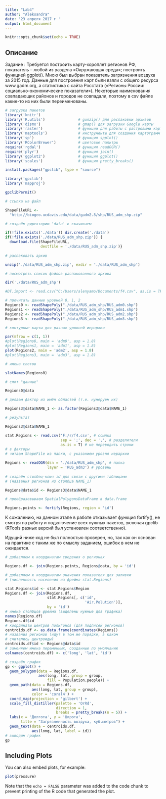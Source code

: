 ---
title: "Lab4"
author: "Aleksandra"
date: '23 апреля 2017 г '
output: html_document
---

```{r setup, include=FALSE}
knitr::opts_chunk$set(echo = TRUE)
```

## Описание

Задание : Требуется построить карту-хороплет регионов РФ, показатель – любой из раздела «Окружающая среда»; построить функцией ggplot(). Мною был выбран показатель загрязнения воздуха за 2015 год. Данные для построения карт были взяли с общего ресурса www.gadm.org, а статистика с сайта Росстата («Регионы России: социально-экономические показатели»). Некоторые наименования совпадающих районов и городов не совпадали, поэтому в csv файле какие-то из них были переименованы.

```{r}
# загрузка пакетов
library('knitr')
library('R.utils')               # gunzip() для распаковки архивов 
library('dismo')                 # gmap() для загрузки Google карты
library('raster')                # функции для работы с растровыми картами в R
library('maptools')              # инструменты для создания картограмм
library('sp')                    # функция spplot()
library('RColorBrewer')          # цветовые палитры
require('rgdal')                 # функция readOGR()
require('plyr')                  # функция join()
library('ggplot2')               # функция ggplot()
library('scales')                # функция pretty_breaks()

install.packages("gpclib", type = "source")

library('gpclib')
library('mapproj')

gpclibPermit()

# ссылка на файл

ShapeFileURL <-
  "http://biogeo.ucdavis.edu/data/gadm2.8/shp/RUS_adm_shp.zip"

# создаём директорию 'data' и скачиваем

if(!file.exists('./data')) dir.create('./data')
if(!file.exists('./data/RUS_adm_shp.zip')) {
  download.file(ShapeFileURL,
                destfile = './data/RUS_adm_shp.zip')}
                
# распаковать архив

unzip('./data/RUS_adm_shp.zip', exdir = './data/RUS_adm_shp')

# посмотреть список файлов распакованного архива

dir('./data/RUS_adm_shp')

#DT.import <- read.csv("C:/Users/alenyamo/Documents/f4.csv", as.is = TRUE)

# прочитать данные уровней 0, 1, 2
Regions0 <- readShapePoly("./data/RUS_adm_shp/RUS_adm0.shp")
Regions1 <- readShapePoly("./data/RUS_adm_shp/RUS_adm1.shp")
Regions2 <- readShapePoly("./data/RUS_adm_shp/RUS_adm2.shp")
Regions3 <- readShapePoly("./data/RUS_adm_shp/RUS_adm3.shp")

# контурные карты для разных уровней иерархии

par(mfrow = c(1, 1))
#plot(Regions0, main = 'adm0', asp = 1.8)
#plot(Regions1, main = 'adm1', asp = 1.8)
plot(Regions2, main = 'adm2', asp = 1.8)
#plot(Regions3, main = 'adm3', asp = 1.8)

# имена слотов

slotNames(Regions0)

# слот "данные"

Regions0@data

# делаем фактор из имён областей (т.е. нумеруем их)

Regions3@data$NAME_1 <- as.factor(Regions3@data$NAME_1)

# результат

Regions3@data$NAME_1

stat.Regions <- read.csv('F:/r/f4.csv', # ссылка
                         sep = ';', dec = ',', # разделители
                         as.is = T) # не переводить строки
# в факторы
# читаем ShapeFile из папки, с указанием уровня иерархии

Regions <- readOGR(dsn = './data/RUS_adm_shp', # папка
                   layer = 'RUS_adm3') # уровень
                   
# создаём столбец-ключ id для связи с другими таблицами
# (названия регионов из столбца NAME_1)

Regions@data$id <- Regions3@data$NAME_1

# преобразовываем SpatialPolygonsDataFrame в data.frame

Regions.points <- fortify(Regions, region = 'id')

```
К сожалению, на данном этапе в работе отказывает функция fortify(), не смотря на работу и подключение всех нужных пакетов, включая gpclib (RTools разных версий был установлен соответственно). 

Идущий ниже код не был полностью проверен, но, так как он основан на практике с таким же по смыслу заданием, ошибок в нем не ожидается.

```{r}

# добавляем к координатам сведения о регионах

Regions.df <- join(Regions.points, Regions@data, by = 'id')

# добавляем к координатам значения показателя для заливки
# (численность населения из фрейма stat.Regions)

stat.Regions$id <- stat.Regions$Region
Regions.df <- join(Regions.df,
                   stat.Regions[, c('id',
                                    'Air.Polution')],
                   by = 'id')
# имена столбцов фрейма (выделены нужные для графика)
names(Regions.df)
Regions.df$id
# координаты центров полигонов (для подписей регионов)
centroids.df <- as.data.frame(coordinates(Regions))
# названия регионов (идут в том же порядке, в каком
# считались центроиды)
centroids.df$id <- Regions@data$id
# заменяем имена переменных, созданные по умолчанию
colnames(centroids.df) <- c('long', 'lat', 'id')

# создаём график
gp <- ggplot() +
  geom_polygon(data = Regions.df,
               aes(long, lat, group = group,
                   fill = Population.people)) +
  geom_path(data = Regions.df,
            aes(long, lat, group = group),
            color = 'coral4') +
  coord_map(projection = 'gilbert') +
  scale_fill_distiller(palette = 'OrRd',
                       direction = 1,
                       breaks = pretty_breaks(n = 5)) +
  labs(x = 'Долгота', y = 'Широта',
       title = "Загрязненность воздуха, куб.метров") +
  geom_text(data = centroids.df,
            aes(long, lat, label = id))
# выводим график
gp
```

## Including Plots

You can also embed plots, for example:

```{r pressure, echo=FALSE}
plot(pressure)
```

Note that the `echo = FALSE` parameter was added to the code chunk to prevent printing of the R code that generated the plot.
